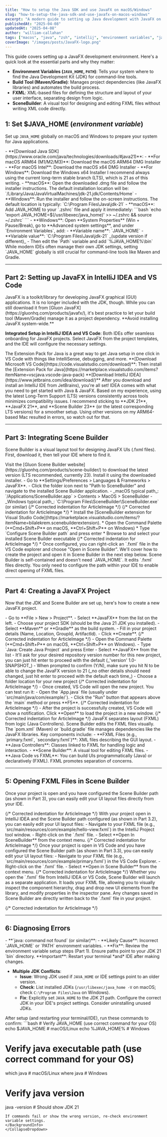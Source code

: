 ```yaml
---
title: "How to setup the Java SDK and use JavaFX on macOS/Windows"
slug: "how-to-setup-the-java-sdk-and-use-javafx-on-macos-windows"
excerpt: "A modern guide to setting up Java development with JavaFX on macOS and Windows using IntelliJ IDEA or VS Code. While setting `JAVA_HOME` is still useful for some tools like Maven and Gradle, many modern Java environments have reduced reliance on it. This guide includes integration with Scene Builder and modern IDEs."
publishedAt: "2025-04-08"
updatedAt: "2025-04-08"
author: "william-callahan"
tags: ["macos", "java", "zsh", "intellij", "environment variables", "javafx", "scene builder"]
coverImage: "/images/posts/JavaFX-logo.png"
---
```


<BackgroundInfo title="Overview: Key Components & Their Roles">
This guide covers setting up a JavaFX development environment. Here's a quick look at the essential parts and why they matter:

- **Environment Variables (`JAVA_HOME`, `PATH`)**: Tells your system where to find the Java Development Kit (JDK) for command-line tools.
- **Build Tool (Maven/Gradle)**: Manages project dependencies (like JavaFX libraries) and automates the build process.
- **FXML**: XML-based files for defining the structure and layout of your user interface, separating design from logic.
- **SceneBuilder**: A visual tool for designing and editing FXML files without writing XML code directly.

</BackgroundInfo>

## 1: Set $JAVA_HOME (_environment variable_)

Set up `JAVA_HOME` globally on macOS and Windows to prepare your system for Java applications.

<CollapseDropdown summary="1.1: Download Java SDK">
  - **[Download Java SDK](https://www.oracle.com/java/technologies/downloads/#java21)**:
    - **For macOS ARM64 (M1/M2/M3)**: Download the macOS ARM64 DMG Installer
    - **For macOS Intel**: Download the macOS x64 DMG Installer
    - **For Windows**: Download the Windows x64 Installer
  <BackgroundInfo title="Note on JDK version">
  I recommend always using the current long-term stable branch (LTS), which is 21 as of this writing.
  </BackgroundInfo>
</CollapseDropdown>

<CollapseDropdown summary="1.2: Install Java">
  - **macOS**: Open the downloaded .dmg file and follow the installer instructions. The default installation location will be:
    `/Library/Java/JavaVirtualMachines/jdk-21.jdk/Contents/Home`
  - **Windows**: Run the installer and follow the on-screen instructions. The default location is typically:
    `C:\Program Files\Java\jdk-21`
</CollapseDropdown>

<CollapseDropdown summary="1.3: Set JAVA_HOME environment variable">
  - **macOS**: Add JAVA_HOME to your `.zshrc` file and apply it immediately:
    ```bash
    `echo 'export JAVA_HOME=$(/usr/libexec/java_home)' >> ~/.zshrc && source ~/.zshrc`
    ```
  - **Windows**: Open **System Properties** (Win + Pause/Break), go to **Advanced system settings**, and under `Environment Variables`, add:
    - **Variable name**: `JAVA_HOME`
    - **Variable value**: `C:\Program Files\Java\jdk-21` _(update version if different)_
    - Then edit the `Path` variable and add `%JAVA_HOME%\bin`
</CollapseDropdown>
<BackgroundInfo title="Do you still need JAVA_HOME?">
While modern IDEs often manage their own JDK settings, setting `JAVA_HOME` globally is still crucial for command-line tools like Maven and Gradle.
</BackgroundInfo>

---

## Part 2: Setting up JavaFX in IntelliJ IDEA and VS Code

<BackgroundInfo title="What is JavaFX?">
JavaFX is a toolkit/library for developing JavaFX graphical (GUI) applications. It is no longer included with the JDK, though. While you can still download it from [Gluon JavaFX](https://gluonhq.com/products/javafx/), it's best practice to let your build tool (Maven/Gradle) manage it as a project dependency. **Avoid installing JavaFX system-wide.**
</BackgroundInfo>

**Integrated Setup in IntelliJ IDEA and VS Code**: Both IDEs offer seamless onboarding for JavaFX projects. Select JavaFX from the project templates, and the IDE will configure the necessary settings.

<CollapseDropdown summary="2.1: Setup for Microsoft VS Code">
  <BackgroundInfo title="What is the Java extension pack?">
  The Extension Pack for Java is a great way to get Java setup in one click in VS Code with things like IntelliSense, debugging, and more.
  </BackgroundInfo>
  **[Download Microsoft VS Code](https://code.visualstudio.com/download)**: Then install the [Extension Pack for Java](https://marketplace.visualstudio.com/items?itemName=vscjava.vscode-java-pack)
</CollapseDropdown>

<CollapseDropdown summary="2.2: Setup for IntelliJ IDEA">
  **[Download IntelliJ IDEA](https://www.jetbrains.com/idea/download/)**
  <BackgroundInfo title="IntelliJ IDEA - batteries included">
  After you download and install an IntelliJ IDE from JetBrains), you're all set! IDEA comes with what you need to get started with Java & JavaFX.
  </BackgroundInfo>
</CollapseDropdown>

<BackgroundInfo title="Version Compatibility is Key">
Based on my experience, using the latest Long-Term Support (LTS) versions consistently across tools minimizes compatibility issues. I recommend sticking to **JDK 21**, **JavaFX 21**, and **Scene Builder 23** (or the latest corresponding LTS versions) for a smoother setup. Using other versions on my ARM64-based Mac resulted in errors, so watch out for that.
</BackgroundInfo>

---

## Part 3: Integrating Scene Builder

Scene Builder is a visual layout tool for designing JavaFX UIs (.fxml files). First, download it, then tell your IDE where to find it.

<CollapseDropdown summary="3.1: Download and Install Scene Builder">
  Visit the [Gluon Scene Builder website](https://gluonhq.com/products/scene-builder/) to download the latest version (LTS recommended, currently 23). Install it using the downloaded installer.
</CollapseDropdown>

<CollapseDropdown summary="3.2: Configure Path in IntelliJ IDEA">
  - Go to **Settings/Preferences > Languages & Frameworks > JavaFX**.
  - Click the folder icon next to "Path to SceneBuilder" and navigate to the installed Scene Builder application.
      - _macOS typical path_: `/Applications/SceneBuilder.app` > Contents > MacOS > SceneBuilder
      - _Windows typical path_: `C:\Program Files\SceneBuilder\SceneBuilder.exe` (or similar)
  {/* Corrected indentation for ArticleImage */}
  <ArticleImage
    src="/images/posts/setup-javafx-path-in-idea-part1.png"
    alt="Setting Scene Builder path in IntelliJ IDEA Preferences"
    caption="Navigate to Languages & Frameworks > JavaFX in IntelliJ settings"
  />
  {/* Corrected indentation for ArticleImage */}
  <ArticleImage
    src="/images/posts/setup-javafx-path-in-idea-part2.png"
    alt="Selecting Scene Builder application path in IntelliJ IDEA"
    caption="Select the Scene Builder application executable path"
  />
</CollapseDropdown>

<CollapseDropdown summary="3.3: Configure Path in VS Code">
  *   Install the [SceneBuilder extension for Visual Studio Code](https://marketplace.visualstudio.com/items/?itemName=bilalekrem.scenebuilderextension).
  *   Open the Command Palette (**Cmd+Shift+P** on macOS, **Ctrl+Shift+P** on Windows)
  *   Type `Configure Scene Builder path` and press enter
  *   Browse to and select your installed Scene Builder executable
  {/* Corrected indentation for ArticleImage */}
  <ArticleImage
    src="/images/posts/configure-scene-builder-path.png"
    alt="Setting Scene Builder path via Command Palette in VS Code"
    caption="Use the Command Palette (Cmd/Ctrl+Shift+P) to set the SceneBuilder path in VS Code"
  />
  *   Once configured, you can right-click an `.fxml` file in the VS Code explorer and choose "Open in Scene Builder". We'll cover how to create the project and open it in Scene Builder in the next step below.
  <BackgroundInfo title="Does Scene Builder require environment variables?">
  Scene Builder is self-contained and doesn't need `JAVA_HOME`. It edits `.fxml` files directly. You only need to configure the path within your IDE to enable direct opening of FXML files.
  </BackgroundInfo>
</CollapseDropdown>

---

## Part 4: Creating a JavaFX Project

Now that the JDK and Scene Builder are set up, here's how to create a new JavaFX project.

<CollapseDropdown summary="4.1: Create New Project in IntelliJ IDEA">
  - Go to **File > New > Project**.
  - Select **JavaFX** from the list on the left.
  - Choose your project SDK (should be the Java 21 JDK you installed).
  - Select **Maven** or **Gradle** as the build system.
  - Fill in your project details (Name, Location, GroupId, ArtifactId).
  - Click **Create**.
  {/* Corrected indentation for ArticleImage */}
  <ArticleImage
    src="/images/posts/jetbrains-ide-new-javafx-project.png"
    alt="Creating a new JavaFX project in IntelliJ IDEA"
    caption="IntelliJ IDEA New Project wizard for JavaFX"
  />
</CollapseDropdown>

<CollapseDropdown summary="4.2: Create New Project in VS Code">
  - Open the Command Palette (**Cmd+Shift+P** on macOS, **Ctrl+Shift+P** on Windows).
  - Type `Java: Create Java Project` and press Enter
  - Select **JavaFX** from the list
  - It'll ask for your desired repository version number for this new project, you can just hit enter to proceed with the default (_'version' 1.0-SNAPSHOT_)
  - When prompted to confirm (Y/N), make sure you hit N to be able to change the JavaFX version to 21 (_no other details should need changed, just hit enter to proceed with the default each time_)
  - Choose a folder location for your new project
  {/* Corrected indentation for ArticleImage */}
  <ArticleImage
    src="/images/posts/vscode-new-javafx-project-settings-steps.png"
    alt="VS Code command palette and prompts for creating a new JavaFX project"
    caption="Use the Command Palette (Cmd/Ctrl+Shift+P) -> 'Java: Create Java Project' -> 'JavaFX' and follow the prompts"
  />
  - Once created, VS Code will open the new project. You can test run it:
    - Open the `App.java` file (usually under `src/main/java/com/example/`).
    - Click the "Run" button that appears above the `main` method or press **F5**.
  {/* Corrected indentation for ArticleImage */}
  <ArticleImage
    src="/images/posts/vscode-test-new-javafx-gui-project.png"
    alt="VS Code showing the run button for App.java and the resulting JavaFX window"
    caption="Run the default App.java to ensure the JavaFX project builds and displays the initial window"
  />
  - After the project is successfully created, VS Code will show a notification. Click **Open** to load the project in a new window.
  {/* Corrected indentation for ArticleImage */}
  <ArticleImage
    src="/images/posts/vscode-after-creating-javafx-project-proceed-to-open.png"
    alt="VS Code notification showing successful project creation with an Open button"
    caption="Click the 'Open' button in the notification to open your new JavaFX project"
  />
</CollapseDropdown>

<BackgroundInfo title="What are the components of a JavaFX application?">
  JavaFX separates layout (FXML) from logic (Java Controllers). Scene Builder edits the FXML files visually. The `pom.xml` (Maven) or `build.gradle` file manages dependencies like the JavaFX libraries. Key components include:
  - **FXML Files (e.g., `primary.fxml`, `secondary.fxml`)**: XML files describing the GUI layout.
  - **Java Controllers**: Classes linked to FXML for handling logic and interaction.
  - **Scene Builder**: A visual tool for editing FXML files.
  - **Java Code vs FXML**: You can build UIs programmatically (Java) or declaratively (FXML). FXML promotes separation of concerns.
</BackgroundInfo>

---

## 5: Opening FXML Files in Scene Builder

Once your project is open and you have configured the Scene Builder path (as shown in Part 3), you can easily edit your UI layout files directly from your IDE.

<CollapseDropdown summary="5.1: IntelliJ IDEA">
  {/* Corrected indentation for ArticleImage */}
  <ArticleImage
    src="/images/posts/intellij-javafx-file-structure-with-fxml.png"
    alt="IntelliJ IDEA project structure for JavaFX showing HelloApplication.java and hello-view.fxml"
    caption="Default IntelliJ JavaFX project structure. Note the location of the main application class (1) and the FXML view file (2)."
    size="small"
  />
  With your project open in IntelliJ IDEA and the Scene Builder path configured (as shown in Part 3.2), you can easily edit your UI layout files:
  - Navigate to your FXML file (e.g., `src/main/resources/com/example/hello-view.fxml`) in the IntelliJ Project tool window.
  - Right-click on the `.fxml` file.
  - Select **Open In SceneBuilder** from the context menu.
  {/* Corrected indentation for ArticleImage */}
  <ArticleImage
    src="/images/posts/intellij-idea-how-to-open-javafx-in-scene-builder.png"
    alt="Right-clicking an FXML file in IntelliJ Project view showing the 'Open In SceneBuilder' option"
    caption="Right-click the FXML file and choose 'Open In SceneBuilder' to visually edit the UI in IntelliJ IDEA"
    size="full"
  />
</CollapseDropdown>

<CollapseDropdown summary="5.2: VS Code">
  Once your project is open in VS Code and you have configured the Scene Builder path (as shown in Part 3.3), you can easily edit your UI layout files:
  - Navigate to your FXML file (e.g., `src/main/resources/com/example/primary.fxml`) in the VS Code Explorer.
  - Right-click on the `.fxml` file.
  - Select **Open in Scene Builder** from the context menu.
  {/* Corrected indentation for ArticleImage */}
  <ArticleImage
    src="/images/posts/vscode-how-to-open-javafx-fxml-files-in-scene-builder.png"
    alt="Right-clicking an FXML file in VS Code Explorer showing the 'Open in Scene Builder' option"
    caption="Right-click the FXML file and choose 'Open in Scene Builder' to visually edit the UI"
    size="medium"
  />
</CollapseDropdown>

<CollapseDropdown summary="5.3: Editing with Scene Builder">
  Whether you open the `.fxml` file from IntelliJ IDEA or VS Code, Scene Builder will launch as a separate application.
  It loads your FXML file, allowing you to visually inspect the component hierarchy, drag and drop new UI elements from the library, and modify properties in the inspector pane.
  Any changes saved in Scene Builder are directly written back to the `.fxml` file in your project.

  {/* Corrected indentation for ArticleImage */}
  <ArticleImage
    src="/images/posts/scenebuilder-successful-editing-view.png"
    alt="Scene Builder application showing a JavaFX view with Library, Hierarchy, and Inspector panes"
    caption="Scene Builder interface after opening an FXML file for visual editing"
    size="full"
  />
</CollapseDropdown>

---

## 6: Diagnosing Errors

<CollapseDropdown summary="6.1: Common Issues & Fixes">
  - **`java: command not found` (or similar)**:
      - **Likely Cause**: Incorrect `JAVA_HOME` or `PATH` environment variables.
      - **Fix**: Review the environment variable setup steps (Part 1). Ensure paths point to your JDK 21 `bin` directory. **Important**: Restart your terminal *and* IDE after making changes.

  - **Multiple JDK Conflicts**:
      - **Issue**: Wrong JDK used if `JAVA_HOME` or IDE settings point to an older version.
      - **Check**: List installed JDKs (`/usr/libexec/java_home -V` on macOS; check `C:\Program Files\Java` on Windows).
      - **Fix**: Explicitly set `JAVA_HOME` to the JDK 21 path. Configure the correct JDK in your IDE's project settings. Consider uninstalling unused JDKs.
  <BackgroundInfo title="Quick verification checks">
  After setup (and restarting your terminal/IDE), run these commands to confirm:
  ```bash
# Verify JAVA_HOME (use correct command for your OS)
echo $JAVA_HOME   # macOS/Linux
echo %JAVA_HOME%  # Windows

# Verify java executable path (use correct command for your OS)
which java       # macOS/Linux
where java       # Windows

# Verify java version
java -version    # Should show JDK 21
  ```
  If commands fail or show the wrong version, re-check environment variable settings.
  </BackgroundInfo>
</CollapseDropdown>

